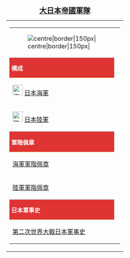 {| class="toc" border="1" cellpadding="4" cellspacing="0" style="float:right; margin: 0 0 1em 1em; background: #f9f9f9; border: 1px #aaaaaa solid; border-collapse: collapse; font-size: 95%;" 
|+<big><br />'''[[日本军事|大日本帝國軍隊]]'''
| align="center" colspan="2"|
{| border=0 cellpadding=2 cellspacing=0 style="background:#f9f9f9; text-align:left;"
|-
| [[File:Merchant_flag of Japan (1870).svg|centre|border|150px|]]
| <br>
|-
! style="background:#e03333; font-size: 95%; border-top: 1px solid #aaaaaa; border-bottom: 1px solid #EEDD82; padding: 0 5px 0 5px;" | <span style="color:#f9f9f9;">'''構成'''</span>
|-
| [[File:Naval Ensign of Japan.svg|27px|border|海軍]] [[大日本帝國海軍|日本海軍]]
|-
| [[File:War flag of the Imperial Japanese Army.svg|27px|border|陸軍]] [[大日本帝國陸軍|日本陸軍]]
|-
! style="background:#e03333; font-size: 95%; border-top: 1px solid #aaaaaa; border-bottom: 1px solid #EEDD82; padding: 0 5px 0 5px;" | <span style="color:#f9f9f9;">'''軍階佩章'''</span>
|-
| [[第二次世界大戰大日本帝國海軍軍階|海軍軍階佩章]]
|-
| [[第二次世界大戰大日本帝國陸軍軍階|陸軍軍階佩章]]
|-
! style="background:#e03333; font-size: 95%; border-top: 1px solid #aaaaaa; border-bottom: 1px solid #EEDD82; padding: 0 5px 0 5px;" | <span style="color:#f9f9f9;">'''日本軍事史'''</span>
|-
| [[第二次世界大戰日本軍事史]]
|}
|}
<noinclude></noinclude>